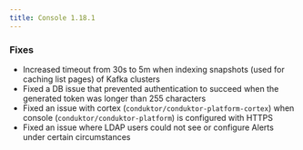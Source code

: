```yaml
---
title: Console 1.18.1 
---
```



### Fixes

- Increased timeout from 30s to 5m when indexing snapshots (used for caching list pages) of Kafka clusters
- Fixed a DB issue that prevented authentication to succeed when the generated token was longer than 255 characters
- Fixed an issue with cortex (`conduktor/conduktor-platform-cortex`) when console (`conduktor/conduktor-platform`) is configured with HTTPS
- Fixed an issue where LDAP users could not see or configure Alerts under certain circumstances
